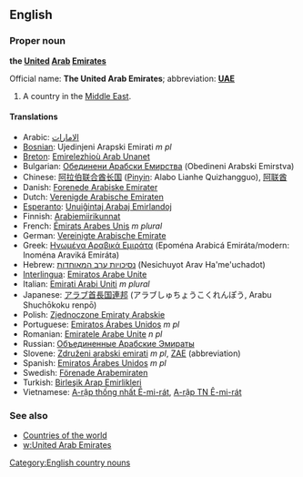 ==English==
===Proper noun===
'''the [[United]] [[Arab]] [[Emirate]]s'''

Official name: '''The United Arab Emirates'''; abbreviation: '''[[UAE]]'''

#A country in the [[Middle East]].

====Translations====
*Arabic: [[الامارات]]
*[[Bosnian]]: Ujedinjeni Arapski Emirati ''m pl''
*[[Breton]]: [[Emirelezhioù Arab Unanet]]
*Bulgarian: [[Обединени Арабски Емирства]] (Obedineni Arabski Emirstva)
*Chinese: [[阿拉伯联合酋长国]] ([[Pinyin]]: Alabo Lianhe Quizhangguo), [[阿联酋]]
*Danish: [[Forenede Arabiske Emirater]]
*Dutch: [[Verenigde Arabische Emiraten]]
*[[Esperanto]]: [[Unuiĝintaj Arabaj Emirlandoj]]
*Finnish: [[Arabiemiirikunnat]]
*French: [[Émirats Arabes Unis]] ''m plural''
*German: [[Vereinigte Arabische Emirate]]
*Greek: [[Ηνωμένα Αραβικά Εμιράτα]] (Epom&eacute;na Arabic&aacute; Emir&aacute;ta/modern: Inom&eacute;na Aravik&aacute; Emir&aacute;ta)
*Hebrew: [[נסיכויות ערב המאוחדות]] (Nesichuyot Arav Ha'me'uchadot)
*[[Interlingua]]: [[Emiratos Arabe Unite]]
*Italian: [[Emirati Arabi Uniti]] ''m plural''
*Japanese: <font lang="ja">[[アラブ首長国連邦]] (アラブしゅちょうこくれんぽう, Arabu Shuchōkoku renpō)</font>
*Polish: [[Zjednoczone Emiraty Arabskie]]
*Portuguese: [[Emiratos Árabes Unidos]] ''m pl''
*Romanian: [[Emiratele Arabe Unite]] ''n pl''
*Russian: [[Объединенные Арабские Эмираты]]
*Slovene: [[Združeni arabski emirati]] ''m pl'', [[ZAE]] (abbreviation)
*Spanish: [[Emiratos Árabes Unidos]] ''m pl''
*Swedish: [[Förenade Arabemiraten]]
*Turkish: [[Birleşik Arap Emirlikleri]]
*Vietnamese: [[A-rập thống nhất Ê-mi-rát]], [[A-rập TN Ê-mi-rát]]

===See also===
*[[Countries of the world]]
*[[w:United Arab Emirates]]
[[Category:English country nouns]]